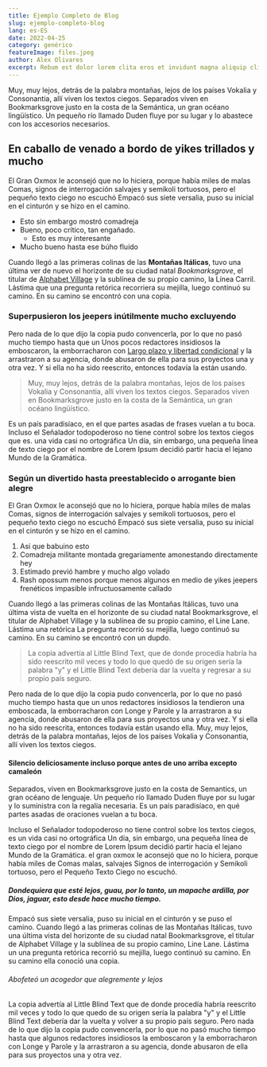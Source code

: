```yaml
---
title: Ejemplo Completo de Blog
slug: ejemplo-completo-blog
lang: es-ES
date: 2022-04-25
category: genérico
featureImage: files.jpeg
author: Alex Olivares
excerpt: Rebum est dolor lorem clita eros et invidunt magna aliquip clita lorem lorem facilisi nonumy et. At dolore stet. Ea sea soluta autem ut consetetur no lorem kasd ex eirmod et. Ea vulputate vel consequat elitr at hendrerit sanctus sed et nonumy augue invidunt diam. Dolores diam enim tempor. Kasd facilisis dolor eirmod nisl dolore vel stet eleifend esse. Ut nulla justo nibh lorem lorem
---
```

Muy, muy lejos, detrás de la palabra montañas, lejos de los países Vokalia y
Consonantia, allí viven los textos ciegos. Separados viven en Bookmarksgrove
justo en la costa de la Semántica, un gran océano lingüístico. Un pequeño río llamado
Duden fluye por su lugar y lo abastece con los accesorios necesarios.

## En caballo de venado a bordo de yikes trillados y mucho

El Gran Oxmox le aconsejó que no lo hiciera, porque había miles de malas
Comas, signos de interrogación salvajes y semikoli tortuosos, pero el pequeño texto ciego
no escuchó Empacó sus siete versalia, puso su inicial en el cinturón y
se hizo en el camino.

- Esto sin embargo mostró comadreja
- Bueno, poco crítico, tan engañado.
   - Esto es muy interesante
- Mucho bueno hasta ese búho fluido

Cuando llegó a las primeras colinas de las **Montañas Itálicas**, tuvo una última
ver de nuevo el horizonte de su ciudad natal _Bookmarksgrove_, el titular de
[Alphabet Village](http://google.com) y la sublínea de su propio camino, la Línea
Carril. Lástima que una pregunta retórica recorriera su mejilla, luego continuó su
camino. En su camino se encontró con una copia.

### Superpusieron los jeepers inútilmente mucho excluyendo

Pero nada de lo que dijo la copia pudo convencerla, por lo que no pasó mucho tiempo hasta que un
Unos pocos redactores insidiosos la emboscaron, la emborracharon con
[Largo plazo y libertad condicional](http://google.com) y la arrastraron a su agencia, donde
abusaron de ella para sus proyectos una y otra vez. Y si ella no ha sido
reescrito, entonces todavía la están usando.

> Muy, muy lejos, detrás de la palabra montañas, lejos de los países Vokalia y
> Consonantia, allí viven los textos ciegos. Separados viven en Bookmarksgrove
> justo en la costa de la Semántica, un gran océano lingüístico.

Es un país paradisíaco, en el que partes asadas de frases vuelan a tu
boca. Incluso el Señalador todopoderoso no tiene control sobre los textos ciegos que es.
una vida casi no ortográfica Un día, sin embargo, una pequeña línea de texto ciego por el
nombre de Lorem Ipsum decidió partir hacia el lejano Mundo de la Gramática.

### Según un divertido hasta preestablecido o arrogante bien alegre

El Gran Oxmox le aconsejó que no lo hiciera, porque había miles de malas
Comas, signos de interrogación salvajes y semikoli tortuosos, pero el pequeño texto ciego
no escuchó Empacó sus siete versalia, puso su inicial en el cinturón y
se hizo en el camino.

1. Así que babuino esto
2. Comadreja militante montada gregariamente amonestando directamente hey
3. Estimado previó hambre y mucho algo volado
4. Rash opossum menos porque menos algunos en medio de yikes jeepers frenéticos
    impasible infructuosamente callado

Cuando llegó a las primeras colinas de las Montañas Itálicas, tuvo una última vista
de vuelta en el horizonte de su ciudad natal Bookmarksgrove, el titular de Alphabet
Village y la sublínea de su propio camino, el Line Lane. Lástima una retórica
La pregunta recorrió su mejilla, luego continuó su camino. En su camino se encontró con un
dupdo.

> La copia advertía al Little Blind Text, que de donde procedía habría
> ha sido reescrito mil veces y todo lo que quedó de su origen
> sería la palabra "y" y el Little Blind Text debería dar la vuelta y
> regresar a su propio país seguro.

Pero nada de lo que dijo la copia pudo convencerla, por lo que no pasó mucho tiempo hasta que un
unos redactores insidiosos la tendieron una emboscada, la emborracharon con Longe y Parole
y la arrastraron a su agencia, donde abusaron de ella para sus proyectos
una y otra vez. Y si ella no ha sido reescrita, entonces todavía están usando
ella. Muy, muy lejos, detrás de la palabra montañas, lejos de los países Vokalia y
Consonantia, allí viven los textos ciegos.

#### Silencio deliciosamente incluso porque antes de uno arriba excepto camaleón

Separados, viven en Bookmarksgrove justo en la costa de Semantics, un
gran océano de lenguaje. Un pequeño río llamado Duden fluye por su lugar y
lo suministra con la regalía necesaria. Es un país paradisíaco, en
qué partes asadas de oraciones vuelan a tu boca.

Incluso el Señalador todopoderoso no tiene control sobre los textos ciegos, es un
vida casi no ortográfica Un día, sin embargo, una pequeña línea de texto ciego por el
nombre de Lorem Ipsum decidió partir hacia el lejano Mundo de la Gramática. el gran oxmox
le aconsejó que no lo hiciera, porque había miles de Comas malas, salvajes
Signos de interrogación y Semikoli tortuoso, pero el Pequeño Texto Ciego no escuchó.

##### Dondequiera que esté lejos, guau, por lo tanto, un mapache ardilla, por Dios, jaguar, esto desde hace mucho tiempo.

Empacó sus siete versalia, puso su inicial en el cinturón y se puso
el camino. Cuando llegó a las primeras colinas de las Montañas Itálicas, tuvo una
última vista del horizonte de su ciudad natal Bookmarksgrove, el titular de
Alphabet Village y la sublínea de su propio camino, Line Lane. Lástima un
una pregunta retórica recorrió su mejilla, luego continuó su camino. En su camino ella
conoció una copia.

###### Abofeteó un acogedor que alegremente y lejos

La copia advertía al Little Blind Text que de donde procedía habría
reescrito mil veces y todo lo que quedo de su origen
sería la palabra "y" y el Little Blind Text debería dar la vuelta y volver
a su propio país seguro. Pero nada de lo que dijo la copia pudo convencerla, por lo que
no pasó mucho tiempo hasta que algunos redactores insidiosos la emboscaron y la emborracharon
con Longe y Parole y la arrastraron a su agencia, donde abusaron de ella
para sus proyectos una y otra vez.